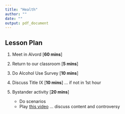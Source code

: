 ```yaml
---
title: "Health"
author: ""
date: ""
output: pdf_document
---
```


## Lesson Plan
1. Meet in Alvord [**60 mins**]
1. Return to our classroom [**5 mins**]

1. Do Alcohol Use Survey [**10 mins**]
1. Discuss Title IX [**10 mins**] ... if not in 1st hour
1. Bystander activity [**20 mins**]
    * Do scenarios
    * Play [this video](https://www.youtube.com/watch?v=896NBBL4ri0) ... discuss content and controversy